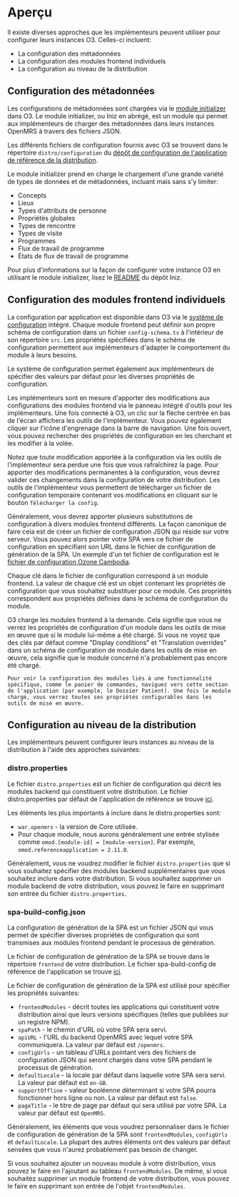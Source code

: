 
# Aperçu

Il existe diverses approches que les implémenteurs peuvent utiliser pour configurer leurs instances O3. Celles-ci incluent:

- La configuration des métadonnées
- La configuration des modules frontend individuels
- La configuration au niveau de la distribution

## Configuration des métadonnées

Les configurations de métadonnées sont chargées via le [module initializer](https://github.com/mekomsolutions/openmrs-module-initializer) dans O3. Le module initializer, ou Iniz en abrégé, est un module qui permet aux implémenteurs de charger des métadonnées dans leurs instances OpenMRS à travers des fichiers JSON. 

Les différents fichiers de configuration fournis avec O3 se trouvent dans le répertoire `distro/configuration` du [dépôt de configuration de l'application de référence de la distribution](https://github.com/openmrs/openmrs-distro-referenceapplication/tree/main/distro/configuration).

Le module initializer prend en charge le chargement d'une grande variété de types de données et de métadonnées, incluant mais sans s'y limiter:

- Concepts
- Lieux
- Types d'attributs de personne
- Propriétés globales
- Types de rencontre
- Types de visite
- Programmes
- Flux de travail de programme
- États de flux de travail de programme

Pour plus d'informations sur la façon de configurer votre instance O3 en utilisant le module initializer, lisez le [README](https://github.com/mekomsolutions/openmrs-module-initializer#openmrs-initializer-module) du dépôt Iniz.

## Configuration des modules frontend individuels

La configuration par application est disponible dans O3 via le [système de configuration](/docs/configuration-system) intégré. Chaque module frontend peut définir son propre schéma de configuration dans un fichier `config-schema.ts` à l'intérieur de son répertoire `src`. Les propriétés spécifiées dans le schéma de configuration permettent aux implémenteurs d'adapter le comportement du module à leurs besoins.

Le système de configuration permet également aux implémenteurs de spécifier des valeurs par défaut pour les diverses propriétés de configuration.

Les implémenteurs sont en mesure d'apporter des modifications aux configurations des modules frontend via le panneau intégré d'outils pour les implémenteurs. Une fois connecté à O3, un clic sur la flèche centrée en bas de l'écran affichera les outils de l'implémenteur. Vous pouvez également cliquer sur l'icône d'engrenage dans la barre de navigation. Une fois ouvert, vous pouvez rechercher des propriétés de configuration en les cherchant et les modifier à la volée. 

Notez que toute modification apportée à la configuration via les outils de l'implémenteur sera perdue une fois que vous rafraîchirez la page. Pour apporter des modifications permanentes à la configuration, vous devrez valider ces changements dans la configuration de votre distribution. Les outils de l'implémenteur vous permettent de télécharger un fichier de configuration temporaire contenant vos modifications en cliquant sur le bouton `Télécharger la config`.

Généralement, vous devrez apporter plusieurs substitutions de configuration à divers modules frontend différents. La façon canonique de faire cela est de créer un fichier de configuration JSON qui réside sur votre serveur. Vous pouvez alors pointer votre SPA vers ce fichier de configuration en spécifiant son URL dans le fichier de configuration de génération de la SPA. Un exemple d'un tel fichier de configuration est le [fichier de configuration Ozone Cambodia](https://github.com/openmrs/ozone-distro-cambodia/blob/main/configs/openmrs/frontend_config/ozone-frontend-config.json). 

Chaque clé dans le fichier de configuration correspond à un module frontend. La valeur de chaque clé est un objet contenant les propriétés de configuration que vous souhaitez substituer pour ce module. Ces propriétés correspondent aux propriétés définies dans le schéma de configuration du module.

<Callout emoji="ℹ️" type="info">
    O3 charge les modules frontend à la demande. Cela signifie que vous ne verrez les propriétés de configuration d'un module dans les outils de mise en œuvre que si le module lui-même a été chargé. Si vous ne voyez que des clés par défaut comme "Display conditions" et "Translation overrides" dans un schéma de configuration de module dans les outils de mise en œuvre, cela signifie que le module concerné n'a probablement pas encore été chargé.

    Pour voir la configuration des modules liés à une fonctionnalité spécifique, comme le panier de commandes, naviguez vers cette section de l'application (par exemple, le Dossier Patient). Une fois le module chargé, vous verrez toutes ses propriétés configurables dans les outils de mise en œuvre.
</Callout>

## Configuration au niveau de la distribution

Les implémenteurs peuvent configurer leurs instances au niveau de la distribution à l'aide des approches suivantes:

### distro.properties

Le fichier `distro.properties` est un fichier de configuration qui décrit les modules backend qui constituent votre distribution. Le fichier distro.properties par défaut de l'application de référence se trouve [ici](https://github.com/openmrs/openmrs-distro-referenceapplication/blob/main/distro/distro.properties). 

Les éléments les plus importants à inclure dans le distro.properties sont:

- `war.openmrs` - la version de Core utilisée.
- Pour chaque module, nous aurons généralement une entrée stylisée comme `omod.[module-id] = [module-version]`. Par exemple, `omod.referenceapplication = 2.11.0`.

Généralement, vous ne voudrez modifier le fichier `distro.properties` que si vous souhaitez spécifier des modules backend supplémentaires que vous souhaitez inclure dans votre distribution. Si vous souhaitez supprimer un module backend de votre distribution, vous pouvez le faire en supprimant son entrée du fichier `distro.properties`.

### spa-build-config.json

La configuration de génération de la SPA est un fichier JSON qui vous permet de spécifier diverses propriétés de configuration qui sont transmises aux modules frontend pendant le processus de génération. 

Le fichier de configuration de génération de la SPA se trouve dans le répertoire `frontend` de votre distribution. Le fichier spa-build-config de référence de l'application se trouve [ici](https://github.com/openmrs/openmrs-distro-referenceapplication/blob/main/frontend/spa-build-config.json).

Le fichier de configuration de génération de la SPA est utilisé pour spécifier les propriétés suivantes:

- `frontendModules` - décrit toutes les applications qui constituent votre distribution ainsi que leurs versions spécifiques (telles que publiées sur un registre NPM).
- `spaPath` - le chemin d'URL où votre SPA sera servi.  
- `apiURL` - l'URL du backend OpenMRS avec lequel votre SPA communiquera. La valeur par défaut est `/openmrs`.
- `configUrls` - un tableau d'URLs pointant vers des fichiers de configuration JSON qui seront chargés dans votre SPA pendant le processus de génération.
- `defaultLocale` - la locale par défaut dans laquelle votre SPA sera servi. La valeur par défaut est `en-GB`. 
- `supportOffline` - valeur booléenne déterminant si votre SPA pourra fonctionner hors ligne ou non. La valeur par défaut est `false`.
- `pageTitle` - le titre de page par défaut qui sera utilisé par votre SPA. La valeur par défaut est `OpenMRS`.

Généralement, les éléments que vous voudrez personnaliser dans le fichier de configuration de génération de la SPA sont `frontendModules`, `configUrls` et `defaultLocale`. La plupart des autres éléments ont des valeurs par défaut sensées que vous n'aurez probablement pas besoin de changer.

Si vous souhaitez ajouter un nouveau module à votre distribution, vous pouvez le faire en l'ajoutant au tableau `frontendModules`. De même, si vous souhaitez supprimer un module frontend de votre distribution, vous pouvez le faire en supprimant son entrée de l'objet `frontendModules`.
